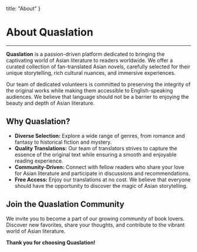 
  title: "About"
}

# About Quaslation
---

**Quaslation** is a passion-driven platform dedicated to bringing the captivating world of Asian literature to readers worldwide. We offer a curated collection of fan-translated Asian novels, carefully selected for their unique storytelling, rich cultural nuances, and immersive experiences.

Our team of dedicated volunteers is committed to preserving the integrity of the original works while making them accessible to English-speaking audiences. We believe that language should not be a barrier to enjoying the beauty and depth of Asian literature.

## Why Quaslation?

* **Diverse Selection:** Explore a wide range of genres, from romance and fantasy to historical fiction and mystery.
* **Quality Translations:** Our team of translators strives to capture the essence of the original text while ensuring a smooth and enjoyable reading experience.
* **Community-Driven:** Connect with fellow readers who share your love for Asian literature and participate in discussions and recommendations.
* **Free Access:** Enjoy our translations at no cost. We believe that everyone should have the opportunity to discover the magic of Asian storytelling.

## Join the Quaslation Community

We invite you to become a part of our growing community of book lovers. Discover new favorites, share your thoughts, and contribute to the vibrant world of Asian literature.

<JoinDiscord />

**Thank you for choosing Quaslation!**
